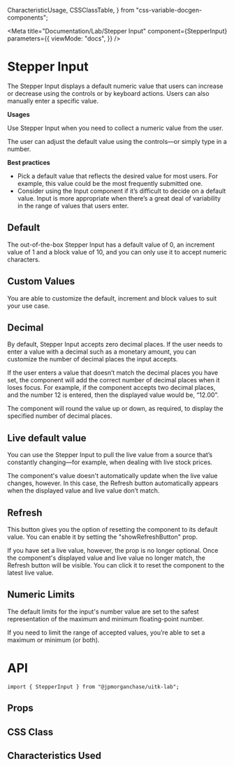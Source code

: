   CharacteristicUsage,
  CSSClassTable,
} from "css-variable-docgen-components";

<Meta
  title="Documentation/Lab/Stepper Input"
  component={StepperInput}
  parameters={{
    viewMode: "docs",
  }}
/>

# Stepper Input

The Stepper Input displays a default numeric value that users can increase or decrease using the controls or by keyboard actions. Users can also manually enter a specific value.

**Usages**

Use Stepper Input when you need to collect a numeric value from the user.

The user can adjust the default value using the controls—or simply type in a number.

**Best practices**

- Pick a default value that reflects the desired value for most users. For example, this value could be the most frequently submitted one.
- Consider using the Input component if it’s difficult to decide on a default value. Input is more appropriate when there’s a great deal of variability in the range of values that users enter.

## Default

The out-of-the-box Stepper Input has a default value of 0, an increment value of 1 and a block value of 10, and you can only use it to accept numeric characters.

<Canvas>
  <Story id="lab-stepper-input--default" />
</Canvas>

## Custom Values

You are able to customize the default, increment and block values to suit your use case.

<Canvas>
  <Story id="lab-stepper-input--custom-values" />
</Canvas>

## Decimal

By default, Stepper Input accepts zero decimal places. If the user needs to enter a value with a decimal such as a monetary amount, you can customize the number of decimal places the input accepts.

If the user enters a value that doesn’t match the decimal places you have set, the component will add the correct number of decimal places when it loses focus. For example, if the component accepts two decimal places, and the number 12 is entered, then the displayed value would be, “12.00”.

The component will round the value up or down, as required, to display the specified number of decimal places.

<Canvas>
  <Story id="lab-stepper-input--decimals" />
</Canvas>

## Live default value

You can use the Stepper Input to pull the live value from a source that’s constantly changing—for example, when dealing with live stock prices.

The component's value doesn't automatically update when the live value changes, however. In this case, the Refresh button automatically appears when the displayed value and live value don’t match.

<Canvas>
  <Story id="lab-stepper-input--live-default-value" />
</Canvas>

## Refresh

This button gives you the option of resetting the component to its default value. You can enable it by setting the "showRefreshButton" prop.

If you have set a live value, however, the prop is no longer optional. Once the component's displayed value and live value no longer match, the Refresh button will be visible. You can click it to reset the component to the latest live value.

<Canvas>
  <Story id="lab-stepper-input--refresh-button" />
</Canvas>

## Numeric Limits

The default limits for the input's number value are set to the safest representation of the maximum and minimum floating-point number.

If you need to limit the range of accepted values, you’re able to set a maximum or minimum (or both).

<Canvas>
  <Story id="lab-stepper-input--numeric-limits" />
</Canvas>

# API

```
import { StepperInput } from "@jpmorganchase/uitk-lab";
```

## Props

<ArgsTable of={StepperInput} />

## CSS Class

<CSSClassTable of={StepperInput} />

## Characteristics Used

<CharacteristicUsage of={StepperInput} />
